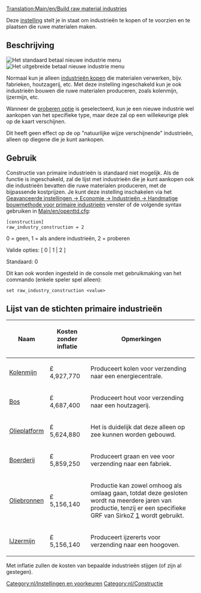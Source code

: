 [[Translation:Main/en/Build raw material industries]]
{{en/-}}
[[Category:nl/Instellingen en voorkeuren]]
[[Category:nl/Constructie]]

Deze [[Main/en/Geavanceerde instellingen/Economie/Nl#Handmatige bouwmethode voor primaire industrieën|instelling]] stelt je in staat om industrieën te kopen of te voorzien en te plaatsen die ruwe materialen maken.

== Beschrijving ==
[[File:en/nieuwe industrie standaard.png|right|frame|Het standaard betaal nieuwe industrie menu]]
[[File:en/nieuwe industrie  uitgebreid.png|right|frame|Het uitgebreide betaal nieuwe industrie menu]]

Normaal kun je alleen [[Main/en/Industrie/Nl#Nieuwe industrieën bekostigen|industrieën kopen]] die materialen verwerken, bijv. fabrieken, houtzagerij, etc. Met deze instelling ingeschakeld kun je ook industrieën bouwen die ruwe materialen produceren, zoals kolenmijn, ijzermijn, etc.

Wanneer de [[Main/en/geavanceerde instellingen/Economie/Nl#Handmatige bouwmethode voor primaire industrieën|proberen optie]] is geselecteerd, kun je een nieuwe industrie wel aankopen van het specifieke type, maar deze zal op een willekeurige plek op de kaart verschijnen.

Dit heeft geen effect op de op "natuurlijke wijze verschijnende" industrieën, alleen op diegene die je kunt aankopen.

== Gebruik ==

Constructie van primaire industrieën is standaard niet mogelijk. Als de functie is ingeschakeld, zal de lijst met industrieën die je kunt aankopen ook die industrieën bevatten die ruwe materialen produceren, met de bijpassende kostprijzen. Je kunt deze instelling inschakelen via het [[Main/en/geavanceerde instellingen/Economie/Nl#Handmatige bouwmethode voor primaire industrieën|Geavanceerde instellingen -> Economie -> Industrieën -> Handmatige bouwmethode voor primaire industrieën]] venster of de volgende syntax gebruiken in [[Main/en/openttd.cfg]]:

<pre>
[construction]
raw_industry_construction = 2
</pre>

0 = geen, 1 = als andere industrieën, 2 = proberen

Valide opties: [ 0 | 1 | 2 ]

Standaard: 0

Dit kan ook worden ingesteld in de console met gebruikmaking van het commando (enkele speler spel alleen):

<pre>
set raw_industry_construction <value>
</pre>

==Lijst van de stichten primaire industrieën==

{| class="wikitable"

|-

! Naam

! Kosten zonder inflatie

! Opmerkingen

|-

| [[Main/nl/Kolenmijn|Kolenmijn]]
| £ 4,927,770

| Produceert kolen voor verzending naar een energiecentrale.

|-

| [[Main/nl/Bos|Bos]]
| £ 4,687,400

| Produceert hout voor verzending naar een houtzagerij.

|-

| [[Main/nl/Olieplatform|Olieplatform]]
| £ 5,624,880

| Het is duidelijk dat deze alleen op zee kunnen worden gebouwd.
|-

| [[Main/nl/Boerderij|Boerderij]]
| £ 5,859,250

| Produceert graan en vee voor verzending naar een fabriek.

|-

| [[Main/nl/Oliebronnen|Oliebronnen]]
| £ 5,156,140

| Productie kan zowel omhoog als omlaag gaan, totdat deze gesloten wordt na meerdere jaren van productie, tenzij er een specifieke GRF van SirkoZ [http://grfcrawler.tt-forums.net/details.php?do=details&id=233] wordt gebruikt.

|-

| [[Main/nl/IJzermijn|IJzermijn]]
| £ 5,156,140

| Produceert ijzererts voor verzending naar een hoogoven.
|}

Met inflatie zullen de kosten van bepaalde industrieën stijgen (of zijn al gestegen).